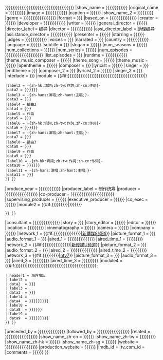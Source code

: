 <includeonly>{{Infobox television
|bgcolour = {{{bgcolour|{{{bgcolor|{{{背景颜色|{{{背景顔色|{{{colour|{{{color|{{{颜色|{{{顏色|{{Television colour|{{{show_name|{{{名称|{{{名稱|{{{中文节目名|{{{中文節目名|{{PAGENAMEBASE}}}}}}}}}}}}}}}}}}}}}}}}}}}}}}}}}}}}}}}}}}}
|show_name = {{{show_name|{{{名称|{{{名稱|{{{中文节目名|{{{中文節目名|}}}}}}}}}}}}}}}
|original_name = {{{original_name|{{{原名|{{{英文节目名|{{{英文節目名|}}}}}}}}}}}}
|image = {{{image|{{{图片|{{{圖片|{{{图像|{{{圖像|}}}}}}}}}}}}}}}
|caption = {{{caption|{{{图说|{{{圖說|}}}}}}}}}
|show_name_2 = {{{show_name_2|{{{别名|{{{別名|{{{又名|}}}}}}}}}}}}
|genre = {{{genre|{{{剧种|{{{劇種|{{{分类|{{{分類|{{{类型|{{{類型|}}}}}}}}}}}}}}}}}}}}}
|format = {{{format|{{{格式|}}}}}}
|based_on = {{{based_on|{{{原创者|{{{原創者|{{{原著|{{{原创|{{{原創|}}}}}}}}}}}}}}}}}}
|creator = {{{creator|{{{開創|{{{开创|}}}}}}}}}
|developer = {{{developer|{{{开发|{{{開發|{{{发展|{{{發展|}}}}}}}}}}}}}}}
|writer = {{{writer|{{{编剧|{{{編劇|}}}}}}}}}
|general_director = {{{general_director|{{{总导演|{{{總導演|}}}}}}}}}
|director_label = 编导
|director = {{{director|{{{編導|{{{编导|{{{導演|{{{导演|}}}}}}}}}}}}}}}
|assi_director_label = 助理编导
|assistance_director = {{{assistance_director|{{{助理编导|{{{助理編導|{{{助理导演|{{{助理導演|}}}}}}}}}}}}}}}
|presenter = {{{presenter|{{{host|{{{主持|}}}}}}}}}
|starring = {{{starring|{{{演出|{{{主演|}}}}}}}}}
|judges = {{{judges|{{{评判|{{{評判|{{{评委|{{{評委|}}}}}}}}}}}}}}}
|voices = {{{voices|{{{配音|}}}}}}
|narrated = {{{narrated|{{{旁白|}}}}}}
|country = {{{country|{{{国家|{{{地区|{{{地區|{{{國家|}}}}}}}}}}}}}}}
|language = {{{language|{{{语言|{{{語言|}}}}}}}}}
|subtitle = {{{subtitle|{{{字幕|}}}}}}
|slogan = {{{slogan|{{{标语|{{{標語|}}}}}}}}}
|num_seasons = {{{num_seasons|{{{季数|{{{季數|}}}}}}}}}
|num_collections = {{{num_collections|{{{辑数|{{{輯數|}}}}}}}}}
|num_series = {{{num_series|{{{系列数|{{{系列數|}}}}}}}}}
|num_episodes = {{{original_num_episodes|{{{原集数|{{{原集數|{{{原版集数|{{{原版集數|{{{num_episodes|{{{集数|{{{集數|}}}}}}}}}}}}}}}}}}}}}}}}
|list_episodes = {{{list_episodes|{{{每集列表|}}}}}}
|runtime = {{{runtime|{{{每集长度|{{{每集長度|{{{每集长|{{{每集長|}}}}}}}}}}}}}}}
|theme_music_composer = {{{theme_music_composer|{{{主题作曲家|{{{主題作曲家|}}}}}}}}}
|theme_song = {{{theme_song|{{{主题曲|{{{主題曲|}}}}}}}}}
|theme_music = {{{theme_music|{{{主题音乐|{{{主題音樂|}}}}}}}}}
|opentheme = {{{opentheme|{{{片头曲|{{{片頭曲|}}}}}}}}}
|composer = {{{composer|{{{作曲|}}}}}}
|lyricist = {{{lyricist|{{{填词|{{{填詞|}}}}}}}}}
|singer = {{{singer|{{{主唱|}}}}}}
|endtheme = {{{endtheme|{{{片尾曲|}}}}}}
|composer_2 = {{{composer_2|{{{作曲2|}}}}}}
|lyricist_2 = {{{lyricist_2|{{{填詞2|{{{填词2|}}}}}}}}}
|singer_2 = {{{singer_2|{{{主唱2|}}}}}}
|interlude = {{{subtheme|{{{插曲|}}}}}}
|module = {{#if:{{{composer_3|{{{作曲3|}}}}}}{{{lyricist_3|{{{填词3|{{{填詞3|}}}}}}}}}{{{singer_3|{{{主唱3|}}}}}}{{{subtheme_2|{{{插曲2|}}}}}}{{{composer_4|{{{作曲4|}}}}}}{{{lyricist_4|{{{填词4|{{{填詞4|}}}}}}}}}{{{singer_4|{{{主唱4|}}}}}}{{{subtheme_3|{{{插曲3|}}}}}}{{{composer_5|{{{作曲5|}}}}}}{{{lyricist_5|{{{填词5|{{{填詞5|}}}}}}}}}{{{singer_5|{{{主唱5|}}}}}}|{{Infobox|child=yes
 |label1 = 作曲
 |data1 = {{{composer_3|{{{作曲3|}}}}}}
 |label2 = -{zh-hk:填詞;zh-tw:作詞;zh-cn:作词}-
 |data2 = {{{lyricist_3|{{{填词3|{{{填詞3|}}}}}}}}}
 |label3 = -{zh-hans:演唱;zh-hant:主唱;}-
 |data3 = {{{singer_3|{{{主唱3|}}}}}}
 |label4 = 插曲2
 |data4 = {{{subtheme_2|{{{插曲2|}}}}}}
 |label5 = 作曲
 |data5 = {{{composer_4|{{{作曲4|}}}}}}
 |label6 = -{zh-hk:填詞;zh-tw:作詞;zh-cn:作词}-
 |data6 = {{{lyricist_4|{{{填词4|{{{填詞4|}}}}}}}}}
 |label7 = -{zh-hans:演唱;zh-hant:主唱;}-
 |data7 = {{{singer_4|{{{主唱4|}}}}}}
 |label8 = 插曲3
 |data8 = {{{subtheme_3|{{{插曲3|}}}}}}
 |label9 = 作曲
 |data9 = {{{composer_5|{{{作曲5|}}}}}}
 |label10 = -{zh-hk:填詞;zh-tw:作詞;zh-cn:作词}-
 |data10 = {{{lyricist_5|{{{填词5|{{{填詞5|}}}}}}}}}
 |label11 = -{zh-hans:演唱;zh-hant:主唱;}-
 |data11 = {{{singer_5|{{{主唱5|}}}}}}
 }} }}
|produce_year = {{{produce_year|{{{制作年份|{{{製作年份|{{{拍摄年份|{{{拍攝年份|}}}}}}}}}}}}}}}
|producer_label = 制作统筹
|producer = {{{producer|{{{制作人|{{{製作人|{{{制片人|{{{製片人|{{{制作统筹|{{{製作統籌|}}}}}}}}}}}}}}}}}}}}}
|co-producer = {{{co-producer|{{{共同制作人|{{{共同製作人|{{{共同制片人|{{{共同製片人|{{{联合制作人|{{{聯合製作人|{{{联合制片人|{{{聯合製片人|}}}}}}}}}}}}}}}}}}}}}}}}}}}
|supervising_producer = {{{supervising_producer|{{{监制|{{{監製|}}}}}}}}}
|executive_producer = {{{executive_producer|{{{执行制作|{{{執行製作|}}}}}}}}}
|co_exec = {{{co_exec|{{{共同执行制作|{{{共同執行製作|}}}}}}}}}
|module2 = {{#if:{{{asst_producer|{{{associate_producer|{{{副制作人|{{{副製作人|}}}}}}}}}}}}|{{Infobox|child=yes
 |label1 = 副制作人
 |data1 = {{{asst_producer|{{{associate_producer|{{{副制作人|{{{副製作人|}}}}}}}}}}}}
 }} }}
|consultant = {{{consultant|{{{顾问|{{{顧問|{{{consulting_producer|{{{制作顾问|{{{製作顧問|}}}}}}}}}}}}}}}}}}
|story = {{{story|{{{故事|}}}}}}
|story_editor = {{{story_editor|{{{编审|{{{編審|}}}}}}}}}
|editor = {{{editor|{{{剪辑|{{{剪輯|}}}}}}}}}
|location = {{{location|{{{外景|{{{拍摄地|{{{拍攝地|}}}}}}}}}}}}
|cinematography = {{{cinematography|{{{摄影|{{{攝影|}}}}}}}}}
|camera = {{{camera|{{{机位|{{{機位|}}}}}}}}}
|company = {{{company|{{{制作公司|{{{製作公司|}}}}}}}}}
|network_1 = {{#if:{{{8频道首播日期|{{{8頻道首播日期|{{{8频道播出日期|{{{8頻道播出日期|{{{8频道播出时期|{{{8頻道播出時期|}}}}}}}}}}}}}}}}}}|[[新傳媒8頻道]]}}
|picture_format_1 = {{{8频道视频制式|{{{8頻道視頻制式|}}}}}}
|audio_format_1 = {{{8频道音频制式|{{{8頻道音頻制式|}}}}}}
|aired_1 = {{{8频道首播日期|{{{8頻道首播日期|{{{8频道播出日期|{{{8頻道播出日期|{{{8频道播出时期|{{{8頻道播出時期|}}}}}}}}}}}}}}}}}}
|aired_time_1 = {{{8频道首播时间|{{{8頻道首播時間|{{{8频道播出时间|{{{8頻道播出時間|}}}}}}}}}}}}
|network_2 = {{#if:{{{U频道首播日期|{{{U頻道首播日期|{{{U频道播出日期|{{{U頻道播出日期|{{{U频道播出时期|{{{U頻道播出時期|}}}}}}}}}}}}}}}}}}|[[新传媒U频道]]}}
|picture_format_2 = {{{U频道视频制式|{{{U頻道視頻制式|}}}}}}
|audio_format_2 = {{{U频道音频制式|{{{U頻道音頻制式|}}}}}}
|aired_2 = {{{U频道首播日期|{{{U頻道首播日期|{{{U频道播出日期|{{{U頻道播出日期|{{{U频道播出时期|{{{U頻道播出時期|}}}}}}}}}}}}}}}}}}
|aired_time_2 = {{{U频道首播时间|{{{U頻道首播時間|{{{U频道播出时间|{{{U頻道播出時間|}}}}}}}}}}}}
|network_3 = {{#if:{{{ntv7首播日期|{{{ntv7播出日期|{{{ntv7播出时期|{{{ntv7播出時期|}}}}}}}}}}}}|[[ntv7]]}}
|picture_format_3 = {{{ntv7视频制式|{{{ntv7視頻制式|}}}}}}
|audio_format_3 = {{{ntv7音频制式|{{{ntv7音頻制式|}}}}}}
|aired_3 = {{{ntv7首播日期|{{{ntv7播出日期|{{{ntv7播出时期|{{{ntv7播出時期|}}}}}}}}}}}}
|aired_time_3 = {{{ntv7首播时间|{{{ntv7首播時間|{{{ntv7播出时间|{{{ntv7播出時間|}}}}}}}}}}}}
|module4 = {{#if:{{{海外推出日期|{{{海外推出时期|{{{海外推出時期|}}}}}}}}}|{{Infobox|child=yes
 | headerstyle = background:{{{bgcolour|{{{bgcolor|{{{背景颜色|{{{背景顔色|{{{colour|{{{color|{{{颜色|{{{顏色|{{Television colour|{{{show_name|{{{名称|{{{名稱|{{{中文节目名|{{{中文節目名|{{PAGENAMEBASE}}}}}}}}}}}}}}}}}}}}}}}}}}}}}}}}}}}}}}}}}}};
 | header1 = 海外推出
 | label2 = {{nowrap|图像制式}}
 | data2  = {{{海外推出视频制式|{{{海外推出視頻制式|}}}}}}
 | label3 = {{nowrap|声音制式}}
 | data3  = {{{海外推出音频制式|{{{海外推出音頻制式|}}}}}}
 | label4 = {{nowrap|播出国家／地区}}
 | data4  = {{{海外推出国家|{{{海外推出地区|{{{海外推出國家|{{{海外推出地區|}}}}}}}}}}}}
 | label8 = {{nowrap|播出日期}}
 | data8  = {{{海外推出日期|{{{海外推出时期|{{{海外推出時期|}}}}}}}}}
 | label9 = {{nowrap|播出时间}}
 | data9  = {{{海外首播时间|{{{海外首播時間|{{{海外播出时间|{{{海外播出時間|}}}}}}}}}}}}
 }} }}
|preceded_by = {{{preceded_by|{{{前集|{{{晚于|{{{后于|{{{後於|{{{晚於|}}}}}}}}}}}}}}}}}}
|followed_by = {{{followed_by|{{{续集|{{{續集|{{{早于|{{{先于|{{{先於|{{{早於|}}}}}}}}}}}}}}}}}}}}}
|related = {{{related|{{{相关|{{{相關|{{{相关剧集|{{{相關劇集|{{{相关节目|{{{相關節目|}}}}}}}}}}}}}}}}}}}}}
|show_name_zh-cn = {{{show_name_zh-cn|{{{中国大陆名称|{{{中國大陸名稱|}}}}}}}}}
|show_name_zh-tw = {{{show_name_zh-tw|{{{台湾名称|{{{台灣名稱|{{{臺灣名稱|}}}}}}}}}}}}
|show_name_zh-hk = {{{show_name_zh-hk|{{{港澳名称|{{{港澳名稱|}}}}}}}}}
|show_name_zh-sg = {{{show_name_zh-sg|{{{马新名称|{{{馬新名稱|}}}}}}}}}
|website = {{{website|{{{网页|{{{網頁|{{{网站|{{{網站|{{{官方网站|{{{官方網站|}}}}}}}}}}}}}}}}}}}}}
|production_website = {{{production_website|{{{制作网站|{{{製作網站|}}}}}}}}}
|imdb_id = {{{imdb_id|}}}
|tv_com_id = {{{tv_com_id|}}}
|comments = {{{comments|{{{备注|{{{備註|}}}}}}}}}
}}</includeonly><noinclude>
{{Documentation}}
</noinclude>